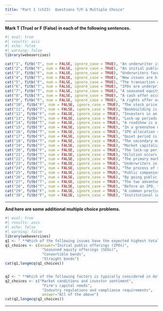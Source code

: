 ```yaml
---
title: "Part 1 (ch23)  Questions T/F & Multiple Choice"
---
```


___

**Mark T (True) or F (False) in each of the following sentences.**

::: {.webex-check .webex-box}

```r
#| eval: true
#| results: asis
#| echo: false
#| warning: false
library(webexercises)

cat("1", fitb("T", num = FALSE, ignore_case = TRUE), "An underwriter is an investment bank that manages the IPO process and helps the company sell its stock.", "\n\n")
cat("2", fitb("F", num = FALSE, ignore_case = TRUE), "An initial public offering (IPO) is not necessarily the first time a company sells its stock to the public.", "\n\n")
cat("3", fitb("F", num = FALSE, ignore_case = TRUE), "Underwriters face no risk during an IPO, so that a greenshoe provision is usually not necessary.", "\n\n")
cat("4", fitb("T", num = FALSE, ignore_case = TRUE), "New issues are highly cyclical.", "\n\n")
cat("5", fitb("F", num = FALSE, ignore_case = TRUE), "The transaction costs of an IPO are usually low.", "\n\n")
cat("6", fitb("T", num = FALSE, ignore_case = TRUE), "IPOs are underpriced on average.", "\n\n")
cat("7", fitb("T", num = FALSE, ignore_case = TRUE), "A seasoned equity offering (SEO) is the sale of stock by a company that is already publicly traded.", "\n\n")
cat("8", fitb("F", num = FALSE, ignore_case = TRUE), "A cash offer occurs when new shares are offered only to existing shareholders.", "\n\n")
cat("9", fitb("F", num = FALSE, ignore_case = TRUE), "A rights offer occurs when new shares are sold to investors at large.", "\n\n")
cat("10", fitb("F", num = FALSE, ignore_case = TRUE), "The stock price reaction to an SEO is positive on average.", "\n\n")
cat("11", fitb("T", num = FALSE, ignore_case = TRUE), "Bookbuilding is a common method used by underwriters to determine the IPO price.", "\n\n")
cat("12", fitb("F", num = FALSE, ignore_case = TRUE), "Investors in an IPO are guaranteed to receive shares at the offering price.", "\n\n")
cat("13", fitb("T", num = FALSE, ignore_case = TRUE), "Lock-up periods restrict company insiders from selling their shares immediately after an IPO.", "\n\n")
cat("14", fitb("T", num = FALSE, ignore_case = TRUE), "A roadshow is a series of presentations made by company executives to potential investors.", "\n\n")
cat("15", fitb("F", num = FALSE, ignore_case = TRUE), "In a greenshoe option, underwriters buy shares back from the market to stabilize the stock price.", "\n\n")
cat("16", fitb("T", num = FALSE, ignore_case = TRUE), "IPO allocation refers to the process of distributing shares to various investors.", "\n\n")
cat("17", fitb("F", num = FALSE, ignore_case = TRUE), "Quiet period is a term used to describe the period after an IPO when company executives cannot communicate with the public.", "\n\n")
cat("18", fitb("T", num = FALSE, ignore_case = TRUE), "The secondary market involves the trading of existing shares among investors.", "\n\n")
cat("19", fitb("T", num = FALSE, ignore_case = TRUE), "Market capitalization is a measure of a company's value, calculated by multiplying its stock price by the number of outstanding shares.", "\n\n")
cat("20", fitb("F", num = FALSE, ignore_case = TRUE), "The lock-up period for insiders typically lasts for a short duration, usually a week.", "\n\n")
cat("21", fitb("T", num = FALSE, ignore_case = TRUE), "Dilution occurs when a company issues additional shares, reducing the ownership percentage of existing shareholders.", "\n\n")
cat("22", fitb("F", num = FALSE, ignore_case = TRUE), "The primary market involves the buying and selling of existing shares among investors.", "\n\n")
cat("23", fitb("T", num = FALSE, ignore_case = TRUE), "Underwriters in an IPO often form a syndicate to share the responsibility of selling the new issue.", "\n\n")
cat("24", fitb("F", num = FALSE, ignore_case = TRUE), "The process of selling stock to the public for the first time is called a seasoned equity offering (SEO)", "\n\n")
cat("25", fitb("T", num = FALSE, ignore_case = TRUE), "Public companies typically have access to much larger amounts of capital through the public markets.", "\n\n")
cat("26", fitb("T", num = FALSE, ignore_case = TRUE), "By going public, companies give their private equity investors the ability to diversify.", "\n\n")
cat("27", fitb("T", num = FALSE, ignore_case = TRUE), "The two advantages of going public are greater liquidity and better access to capital.", "\n\n")
cat("28", fitb("T", num = FALSE, ignore_case = TRUE), "Before an IPO, the company prepares the final registration statement and final prospectus containing all the details of the IPO, including the number of shares offered and the offer price.", "\n\n")
cat("29", fitb("F", num = FALSE, ignore_case = TRUE), "A common practice of early investors in private companies is to stay for a long time, i.e., years after the company's IPO.", "\n\n")
cat("30", fitb("F", num = FALSE, ignore_case = TRUE), "Institutional investors, like big Banks, who buy equity in small private firms are called angel investors.", "\n\n")

```

:::




___

**And here are some additional multiple choice problems.**


::: {.webex-check .webex-box}

```r
#| eval: true
#| results: asis
#| echo: false
#| warning: false
library(webexercises)
q1 <- " **Which of the following issues have the expected highest total direct costs of issuing as a percentage of gross proceeds?**"
q1_choices <- c(answer="Initial public offerings (IPOs)",
                 "Seasoned equity offerings (SEOs)",
                 "Convertible bonds",
                 "Straight bonds")
cat(q1,longmcq(q1_choices))


q2 <- " **Which of the following factors is typically considered in determining the timing of an initial public offering (IPO)?**"
q2_choices <- c("Market conditions and investor sentiment",
                 "Firm's capital needs",
                 "Industry regulations and compliance requirements",
                 answer="All of the above")
cat(q2,longmcq(q2_choices))


```

:::



___

<script src="https://giscus.app/client.js"
        data-repo="henriquecastror/EF_permanent"
        data-repo-id="R_kgDOLMIejg"
        data-category="General"
        data-category-id="DIC_kwDOLMIejs4Cc1yS"
        data-mapping="number"
        data-term="1"
        data-reactions-enabled="1"
        data-emit-metadata="0"
        data-input-position="bottom"
        data-theme="light"
        data-lang="en"
        crossorigin="anonymous"
        async>
</script>

